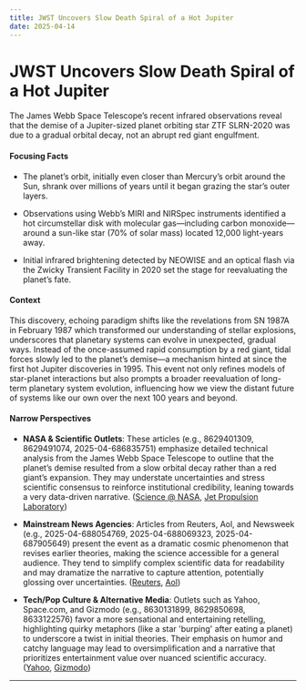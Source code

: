 ```yaml
---
title: JWST Uncovers Slow Death Spiral of a Hot Jupiter
date: 2025-04-14
---
```


# JWST Uncovers Slow Death Spiral of a Hot Jupiter

The James Webb Space Telescope’s recent infrared observations reveal that the demise of a Jupiter-sized planet orbiting star ZTF SLRN-2020 was due to a gradual orbital decay, not an abrupt red giant engulfment.

#### Focusing Facts

- The planet’s orbit, initially even closer than Mercury’s orbit around the Sun, shrank over millions of years until it began grazing the star’s outer layers.

- Observations using Webb’s MIRI and NIRSpec instruments identified a hot circumstellar disk with molecular gas—including carbon monoxide—around a sun-like star (70% of solar mass) located 12,000 light-years away.

- Initial infrared brightening detected by NEOWISE and an optical flash via the Zwicky Transient Facility in 2020 set the stage for reevaluating the planet’s fate.

#### Context

This discovery, echoing paradigm shifts like the revelations from SN 1987A in February 1987 which transformed our understanding of stellar explosions, underscores that planetary systems can evolve in unexpected, gradual ways. Instead of the once-assumed rapid consumption by a red giant, tidal forces slowly led to the planet’s demise—a mechanism hinted at since the first hot Jupiter discoveries in 1995. This event not only refines models of star-planet interactions but also prompts a broader reevaluation of long-term planetary system evolution, influencing how we view the distant future of systems like our own over the next 100 years and beyond.

#### Narrow Perspectives

- **NASA & Scientific Outlets**: These articles (e.g., 8629401309, 8629491074, 2025-04-686835751) emphasize detailed technical analysis from the James Webb Space Telescope to outline that the planet’s demise resulted from a slow orbital decay rather than a red giant’s expansion. They may understate uncertainties and stress scientific consensus to reinforce institutional credibility, leaning towards a very data-driven narrative. ([Science @ NASA](https://science.nasa.gov/missions/webb/nasa-webbs-autopsy-of-planet-swallowed-by-star-yields-surprise/), [Jet Propulsion Laboratory](https://www.jpl.nasa.gov/news/nasa-webbs-autopsy-of-planet-swallowed-by-star-yields-surprise/))

- **Mainstream News Agencies**: Articles from Reuters, Aol, and Newsweek (e.g., 2025-04-688054769, 2025-04-688069323, 2025-04-687905649) present the event as a dramatic cosmic phenomenon that revises earlier theories, making the science accessible for a general audience. They tend to simplify complex scientific data for readability and may dramatize the narrative to capture attention, potentially glossing over uncertainties. ([Reuters](https://www.reuters.com/science/webb-telescope-documents-alien-planets-death-plunge-into-star-2025-04-11/), [Aol](https://www.aol.com/webb-telescope-documents-alien-planets-173843949.html))

- **Tech/Pop Culture & Alternative Media**: Outlets such as Yahoo, Space.com, and Gizmodo (e.g., 8630131899, 8629850698, 8633122576) favor a more sensational and entertaining retelling, highlighting quirky metaphors (like a star 'burping' after eating a planet) to underscore a twist in initial theories. Their emphasis on humor and catchy language may lead to oversimplification and a narrative that prioritizes entertainment value over nuanced scientific accuracy. ([Yahoo](https://www.yahoo.com/news/star-burped-eating-planet-planet-202058102.html), [Gizmodo](https://gizmodo.com/webb-telescope-reveals-astronomers-got-it-all-wrong-about-this-dying-planet-2000587646))

---
